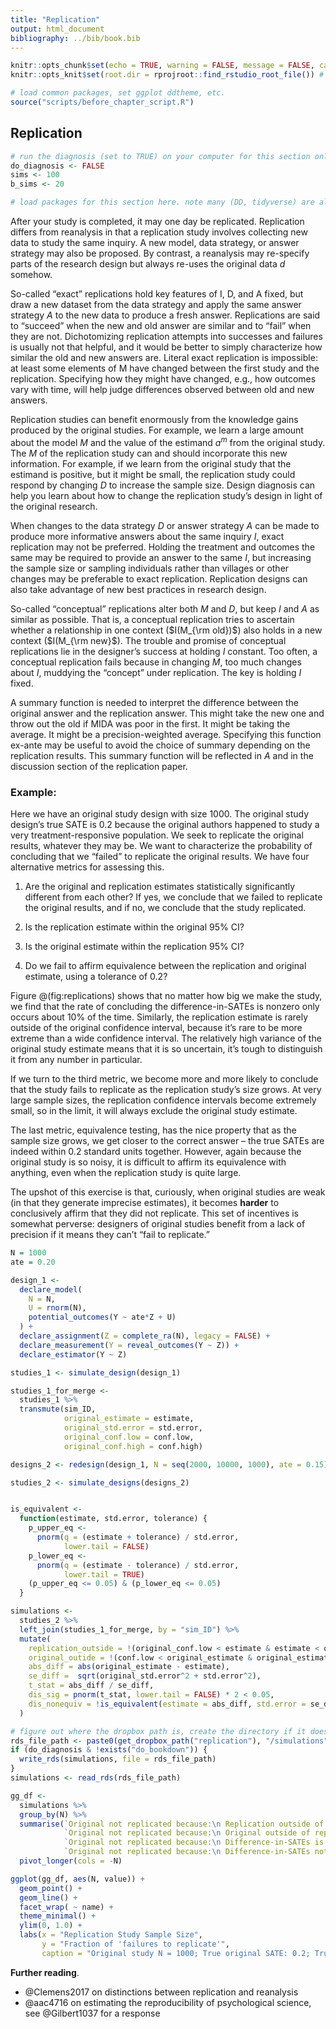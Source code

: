 ```yaml
---
title: "Replication"
output: html_document
bibliography: ../bib/book.bib 
---
```


<!-- note do_bookdown is set in index.rmd, so we know if you're running just this .Rmd or compiling the book-->
```r
knitr::opts_chunk$set(echo = TRUE, warning = FALSE, message = FALSE, cache = FALSE)
knitr::opts_knit$set(root.dir = rprojroot::find_rstudio_root_file()) # files are all relative to RStudio project home
```

```r
# load common packages, set ggplot ddtheme, etc.
source("scripts/before_chapter_script.R")
```

<!-- start post here, do not edit above -->

## Replication

<!-- make sure to rename the section title below -->

```r
# run the diagnosis (set to TRUE) on your computer for this section only before pushing to Github. no diagnosis will ever take place on github.
do_diagnosis <- FALSE
sims <- 100
b_sims <- 20
```

```r
# load packages for this section here. note many (DD, tidyverse) are already available, see scripts/package-list.R
```

After your study is completed, it may one day be replicated. Replication differs from reanalysis in that a replication study involves collecting new data to study the same inquiry. A new model, data strategy, or answer strategy may also be proposed. By contrast, a reanalysis may re-specify parts of the research design but always re-uses the original data $d$ somehow.

So-called "exact" replications hold key features of I, D, and A fixed, but draw a new dataset from the data strategy and apply the same answer strategy *A* to the new data to produce a fresh answer. Replications are said to "succeed" when the new and old answer are similar and to "fail" when they are not. Dichotomizing replication attempts into successes and failures is usually not that helpful, and it would be better to simply characterize how similar the old and new answers are. Literal exact replication is impossible: at least some elements of M have changed between the first study and the replication. Specifying how they might have changed, e.g., how outcomes vary with time, will help judge differences observed between old and new answers.

Replication studies can benefit enormously from the knowledge gains produced by the original studies. For example, we learn a large amount about the model *M* and the value of the estimand $a^m$ from the original study. The *M* of the replication study can and should incorporate this new information. For example, if we learn from the original study that the estimand is positive, but it might be small, the replication study could respond by changing *D* to increase the sample size. Design diagnosis can help you learn about how to change the replication study's design in light of the original research.

When changes to the data strategy *D* or answer strategy *A* can be made to produce more informative answers about the same inquiry *I*, exact replication may not be preferred. Holding the treatment and outcomes the same may be required to provide an answer to the same *I*, but increasing the sample size or sampling individuals rather than villages or other changes may be preferable to exact replication. Replication designs can also take advantage of new best practices in research design.

<!-- When designing **original** studies, you should anticipate that someday your work will be replicated. To the extent that you want future replication studies to arrive at similar answers to the original study you produce (i.e., you want their $a_{\rm new}^D$ to match your $a_{\rm old}^D$ as closely as possible), you will want to choose designs that bring $a_{\rm old}^D$ as close to $a^M$ as possible, under the presupposition that faithful replicators will also design their studies in such a way that $a_{\rm new}^D$ will also be close to $a^M$. -->

<!-- Replication studies necessarily differ from original studies -- it is literally impossible to reproduce the exact conditions of the original study in the same way it's impossible to step in the same river twice. Another way of putting that same statement is that $D_{\rm new}$ is necessarily different from $D_{\rm old}$. Theory (i.e., beliefs about *M*) is the tool we use to say that $D_{\rm old}$ is similar enough to $D_{\rm new}$ to constitute a close enough replication study. As a concrete example, many survey experimental replications involve using the exact same experimental stimuli but changing the study sample, e.g., from a nationally representative sample to a convenience sample. -->

So-called "conceptual" replications alter both *M* and *D*, but keep *I* and *A* as similar as possible. That is, a conceptual replication tries to ascertain whether a relationship in one context ($I(M_{\rm old})$) also holds in a new context ($I(M_{\rm new}$). The trouble and promise of conceptual replications lie in the designer's success at holding *I* constant. Too often, a conceptual replication fails because in changing *M*, too much changes about *I*, muddying the "concept" under replication. The key is holding *I* fixed.

A summary function is needed to interpret the difference between the original answer and the replication answer. This might take the new one and throw out the old if MIDA was poor in the first. It might be taking the average. It might be a precision-weighted average. Specifying this function ex-ante may be useful to avoid the choice of summary depending on the replication results. This summary function will be reflected in *A* and in the discussion section of the replication paper. 

### Example: 

Here we have an original study design with size 1000. The original study design's true SATE is 0.2 because the original authors happened to study a very treatment-responsive population. We seek to replicate the original results, whatever they may be. We want to characterize the probability of concluding that we "failed" to replicate the original results. We have four alternative metrics for assessing this.

1. Are the original and replication estimates statistically significantly different from each other? If yes, we conclude that we failed to replicate the original results, and if no, we conclude that the study replicated.

2. Is the replication estimate within the original 95% CI?

3. Is the original estimate within the replication 95% CI?

4. Do we fail to affirm equivalence between the replication and original estimate, using a tolerance of 0.2?

Figure \@(fig:replications) shows that no matter how big we make the study, we find that the rate of concluding the difference-in-SATEs is nonzero only occurs about 10% of the time. Similarly, the replication estimate is rarely outside of the original confidence interval, because it's rare to be more extreme than a wide confidence interval. The relatively high variance of the original study estimate means that it is so uncertain, it's tough to distinguish it from any number in particular. 

If we turn to the third metric, we become more and more likely to conclude that the study fails to replicate as the replication study's size grows. At very large sample sizes, the replication confidence intervals become extremely small, so in the limit, it will always exclude the original study estimate.

The last metric, equivalence testing, has the nice property that as the sample size grows, we get closer to the correct answer -- the true SATEs are indeed within 0.2 standard units together. However, again because the original study is so noisy, it is difficult to affirm its equivalence with anything, even when the replication study is quite large.

The upshot of this exercise is that, curiously, when original studies are weak (in that they generate imprecise estimates), it becomes **harder** to conclusively affirm that they did not replicate. This set of incentives is somewhat perverse: designers of original studies benefit from a lack of precision if it means they can't "fail to replicate."

```r
N = 1000
ate = 0.20

design_1 <-
  declare_model(
    N = N,
    U = rnorm(N),
    potential_outcomes(Y ~ ate*Z + U)
  ) +
  declare_assignment(Z = complete_ra(N), legacy = FALSE) +
  declare_measurement(Y = reveal_outcomes(Y ~ Z)) +
  declare_estimator(Y ~ Z)

studies_1 <- simulate_design(design_1)

studies_1_for_merge <- 
  studies_1 %>%
  transmute(sim_ID, 
            original_estimate = estimate,
            original_std.error = std.error,
            original_conf.low = conf.low,
            original_conf.high = conf.high)

designs_2 <- redesign(design_1, N = seq(2000, 10000, 1000), ate = 0.15)

studies_2 <- simulate_designs(designs_2)


is_equivalent <-
  function(estimate, std.error, tolerance) {
    p_upper_eq <-
      pnorm(q = (estimate + tolerance) / std.error,
            lower.tail = FALSE)
    p_lower_eq <-
      pnorm(q = (estimate - tolerance) / std.error,
            lower.tail = TRUE)
    (p_upper_eq <= 0.05) & (p_lower_eq <= 0.05)
  }

simulations <- 
  studies_2 %>%
  left_join(studies_1_for_merge, by = "sim_ID") %>% 
  mutate(
    replication_outside = !(original_conf.low < estimate & estimate < original_conf.high),
    original_outide = !(conf.low < original_estimate & original_estimate < conf.high),
    abs_diff = abs(original_estimate - estimate),
    se_diff =  sqrt(original_std.error^2 + std.error^2),
    t_stat = abs_diff / se_diff,
    dis_sig = pnorm(t_stat, lower.tail = FALSE) * 2 < 0.05,
    dis_nonequiv = !is_equivalent(estimate = abs_diff, std.error = se_diff, tolerance = 0.2)
  )
```




```r
# figure out where the dropbox path is, create the directory if it doesn't exist, and name the RDS file
rds_file_path <- paste0(get_dropbox_path("replication"), "/simulations")
if (do_diagnosis & !exists("do_bookdown")) {
  write_rds(simulations, file = rds_file_path)
}
simulations <- read_rds(rds_file_path)
```



```r
gg_df <- 
  simulations %>%
  group_by(N) %>%
  summarise(`Original not replicated because:\n Replication outside of original ci` = mean(replication_outside),
            `Original not replicated because:\n Original outside of replication ci` = mean(original_outide),
            `Original not replicated because:\n Difference-in-SATEs is significant` = mean(dis_sig),
            `Original not replicated because:\n Difference-in-SATEs not affirmed equivalent within a difference of 0.2` = mean(dis_nonequiv)) %>%
  pivot_longer(cols = -N)

ggplot(gg_df, aes(N, value)) +
  geom_point() +
  geom_line() +
  facet_wrap( ~ name) +
  theme_minimal() +
  ylim(0, 1.0) +
  labs(x = "Replication Study Sample Size",
       y = "Fraction of 'failures to replicate'",
       caption = "Original study N = 1000; True original SATE: 0.2; True replication SATE: 0.15")

```


**Further reading**.

- @Clemens2017 on distinctions between replication and reanalysis
- @aac4716 on estimating the reproducibility of psychological science, see @Gilbert1037 for a response


